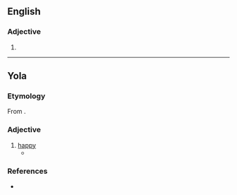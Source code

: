 ==English==

===Adjective===
{{head|en|adjective}}

# {{obsolete spelling of|en|happy}}

----
==Yola==

===Etymology===
From {{inh|yol|enm|happy}}.

===Adjective===
{{head|yol|adjective}}

# [[happy]]
#* {{quote-book|yol|year=1867|line=12|title=CONGRATULATORY ADDRESS IN THE DIALECT OF FORTH AND BARGY|passage=praie var long an '''happie''' zins, shorne o'lournagh an ee-vilt wi benisons,|translation=implore long and '''happy''' days, free from melancholy and full of blessings,}}

===References===
* {{R:Poole 1867|page=116}}
